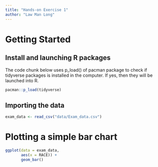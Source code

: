 ```yaml
---
title: "Hands-on Exercise 1"
author: "Law Man Long"
---
```


# Getting Started

## Install and launching R packages

The code chunk below uses p_load() of pacman package to check if tidyverse packages is installed in the computer. If yes, then they will be launched into R.

```r
pacman::p_load(tidyverse)
```

## Importing the data

```r
exam_data <- read_csv("data/Exam_data.csv")
```

# Plotting a simple bar chart

```r
ggplot(data = exam_data,
       aes(x = RACE)) +
       geom_bar()
```
